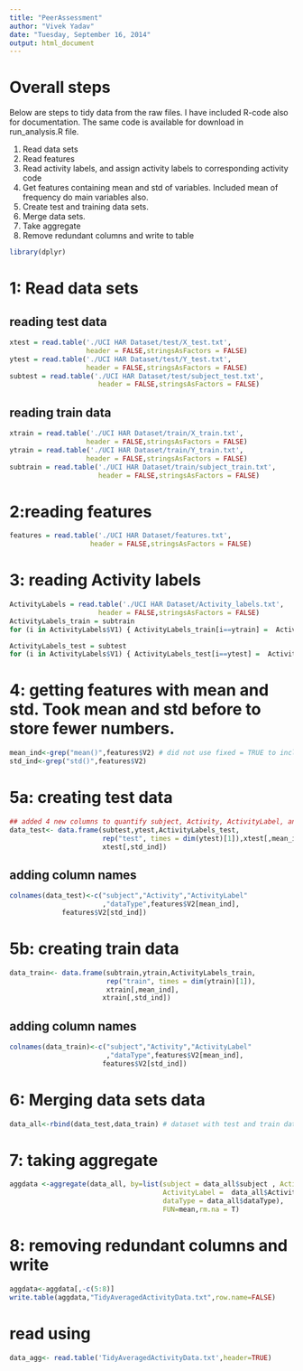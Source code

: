 ```yaml
---
title: "PeerAssessment"
author: "Vivek Yadav"
date: "Tuesday, September 16, 2014"
output: html_document
---
```


# Overall steps
Below are steps to tidy data from the raw files. I have included R-code also for documentation. The same code is available for download in run_analysis.R file. 

1. Read data sets
2. Read features 
3. Read activity labels, and assign activity labels to corresponding activity code
4. Get features containing mean and std of variables. Included mean of frequency do main variables also.
5. Create test and training data sets.
6. Merge data sets.
7. Take aggregate
8. Remove redundant columns and write to table

```r
library(dplyr)
```
# 1: Read data sets
## reading test data

```r
xtest = read.table('./UCI HAR Dataset/test/X_test.txt', 
                   header = FALSE,stringsAsFactors = FALSE)
ytest = read.table('./UCI HAR Dataset/test/Y_test.txt', 
                   header = FALSE,stringsAsFactors = FALSE)
subtest = read.table('./UCI HAR Dataset/test/subject_test.txt', 
                      header = FALSE,stringsAsFactors = FALSE)
```

## reading train data  
```r
xtrain = read.table('./UCI HAR Dataset/train/X_train.txt', 
                   header = FALSE,stringsAsFactors = FALSE)
ytrain = read.table('./UCI HAR Dataset/train/Y_train.txt', 
                   header = FALSE,stringsAsFactors = FALSE)
subtrain = read.table('./UCI HAR Dataset/train/subject_train.txt', 
                      header = FALSE,stringsAsFactors = FALSE)
```
# 2:reading features

```r
features = read.table('./UCI HAR Dataset/features.txt', 
                    header = FALSE,stringsAsFactors = FALSE)
```

# 3: reading Activity labels
```r
ActivityLabels = read.table('./UCI HAR Dataset/Activity_labels.txt', 
                      header = FALSE,stringsAsFactors = FALSE)
ActivityLabels_train = subtrain
for (i in ActivityLabels$V1) { ActivityLabels_train[i==ytrain] =  ActivityLabels$V2[i] }

ActivityLabels_test = subtest
for (i in ActivityLabels$V1) { ActivityLabels_test[i==ytest] =  ActivityLabels$V2[i] }
```

# 4: getting features with mean and std. Took mean and std before to store fewer numbers.
```r
mean_ind<-grep("mean()",features$V2) # did not use fixed = TRUE to include mean of frequency data also.
std_ind<-grep("std()",features$V2)
```
# 5a: creating test data
```r
## added 4 new columns to quantify subject, Activity, ActivityLabel, and dataType (test/train)
data_test<- data.frame(subtest,ytest,ActivityLabels_test,
                       rep("test", times = dim(ytest)[1]),xtest[,mean_ind],
                       xtest[,std_ind])
```
## adding column names
```r
colnames(data_test)<-c("subject","Activity","ActivityLabel"
                       ,"dataType",features$V2[mean_ind],
             features$V2[std_ind])
```

# 5b: creating train data
```r
data_train<- data.frame(subtrain,ytrain,ActivityLabels_train,
                        rep("train", times = dim(ytrain)[1]),
                        xtrain[,mean_ind],
                       xtrain[,std_ind])
```

## adding column names
```r
colnames(data_train)<-c("subject","Activity","ActivityLabel"
                        ,"dataType",features$V2[mean_ind],
                       features$V2[std_ind])
```
# 6: Merging data sets data
```r
data_all<-rbind(data_test,data_train) # dataset with test and train data combined.
```
# 7: taking aggregate
```r
aggdata <-aggregate(data_all, by=list(subject = data_all$subject , Activity =  data_all$Activity,
                                      ActivityLabel =  data_all$ActivityLabel,
                                      dataType = data_all$dataType), 
                                      FUN=mean,rm.na = T)
```

# 8: removing redundant columns and write
```r
aggdata<-aggdata[,-c(5:8)]
write.table(aggdata,"TidyAveragedActivityData.txt",row.name=FALSE)
```

# read using 
```r
data_agg<- read.table('TidyAveragedActivityData.txt',header=TRUE)
```